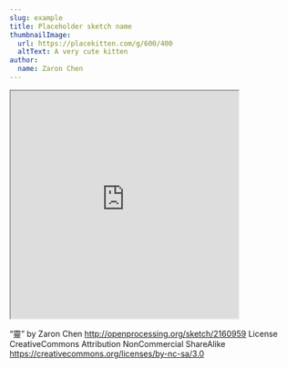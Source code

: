```yaml
---
slug: example
title: Placeholder sketch name
thumbnailImage:
  url: https://placekitten.com/g/600/400
  altText: A very cute kitten
author:
  name: Zaron Chen
---
```


<iframe
  src="https://openprocessing.org/sketch/2160959/embed/"
  width="400"
  height="400"
></iframe>

“靈” by Zaron Chen
http://openprocessing.org/sketch/2160959
License CreativeCommons Attribution NonCommercial ShareAlike
https://creativecommons.org/licenses/by-nc-sa/3.0
